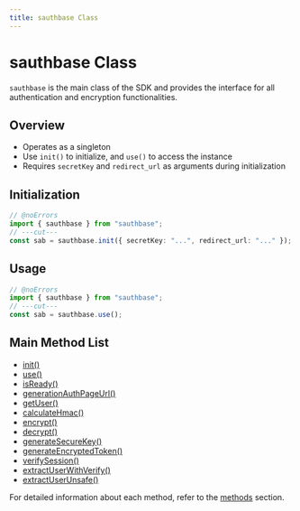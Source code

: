 ```yaml
---
title: sauthbase Class
---
```


# sauthbase Class

`sauthbase` is the main class of the SDK and provides the interface for all authentication and encryption functionalities.

## Overview

- Operates as a singleton
- Use `init()` to initialize, and `use()` to access the instance
- Requires `secretKey` and `redirect_url` as arguments during initialization

## Initialization

```ts filename="TypeScript" showLineNumbers twoslash
// @noErrors
import { sauthbase } from "sauthbase";
// ---cut---
const sab = sauthbase.init({ secretKey: "...", redirect_url: "..." });
```

## Usage

```ts filename="TypeScript" showLineNumbers twoslash
// @noErrors
import { sauthbase } from "sauthbase";
// ---cut---
const sab = sauthbase.use();
```

## Main Method List

- [init()](./methods/init)
- [use()](./methods/use)
- [isReady()](./methods/isReady)
- [generationAuthPageUrl()](./methods/generationAuthPageUrl)
- [getUser()](./methods/getUser)
- [calculateHmac()](./methods/calculateHmac)
- [encrypt()](./methods/encrypt)
- [decrypt()](./methods/decrypt)
- [generateSecureKey()](./methods/generateSecureKey)
- [generateEncryptedToken()](./methods/generateEncryptedToken)
- [verifySession()](./methods/verifySession)
- [extractUserWithVerify()](./methods/extractUserWithVerify)
- [extractUserUnsafe()](./methods/extractUserUnsafe)

For detailed information about each method, refer to the [methods](./methods) section.